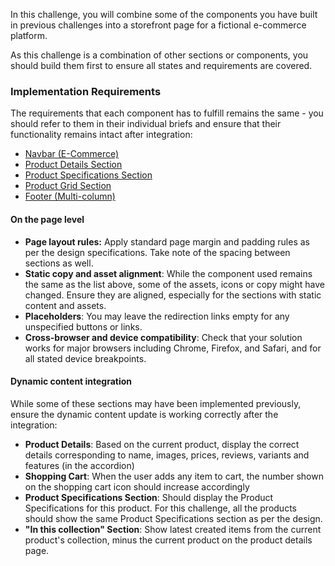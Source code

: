 In this challenge, you will combine some of the components you have built in previous challenges into a storefront page for a fictional e-commerce platform.

As this challenge is a combination of other sections or components, you should build them first to ensure all states and requirements are covered.

### Implementation Requirements

The requirements that each component has to fulfill remains the same - you should refer to them in their individual briefs and ensure that their functionality remains intact after integration:

- [Navbar (E-Commerce)](/projects/challenges/bobobo/navbar-e-commerce)
- [Product Details Section](/projects/challenges/product-details-section)
- [Product Specifications Section](/projects/challenges/product-specifications-section)
- [Product Grid Section](/projects/challenges/product-grid-section)
- [Footer (Multi-column)](/projects/challenges/footer-multi-column)

#### On the page level

- **Page layout rules:** Apply standard page margin and padding rules as per the design specifications. Take note of the spacing between sections as well.
- **Static copy and asset alignment**: While the component used remains the same as the list above, some of the assets, icons or copy might have changed. Ensure they are aligned, especially for the sections with static content and assets.
- **Placeholders**: You may leave the redirection links empty for any unspecified buttons or links.
- **Cross-browser and device compatibility**: Check that your solution works for major browsers including Chrome, Firefox, and Safari, and for all stated device breakpoints.

#### Dynamic content integration

While some of these sections may have been implemented previously, ensure the dynamic content update is working correctly after the integration:

- **Product Details**: Based on the current product, display the correct details corresponding to name, images, prices, reviews, variants and features (in the accordion)
- **Shopping Cart**: When the user adds any item to cart, the number shown on the shopping cart icon should increase accordingly
- **Product Specifications Section**: Should display the Product Specifications for this product. For this challenge, all the products should show the same Product Specifications section as per the design.
- **"In this collection" Section**: Show latest created items from the current product's collection, minus the current product on the product details page.
